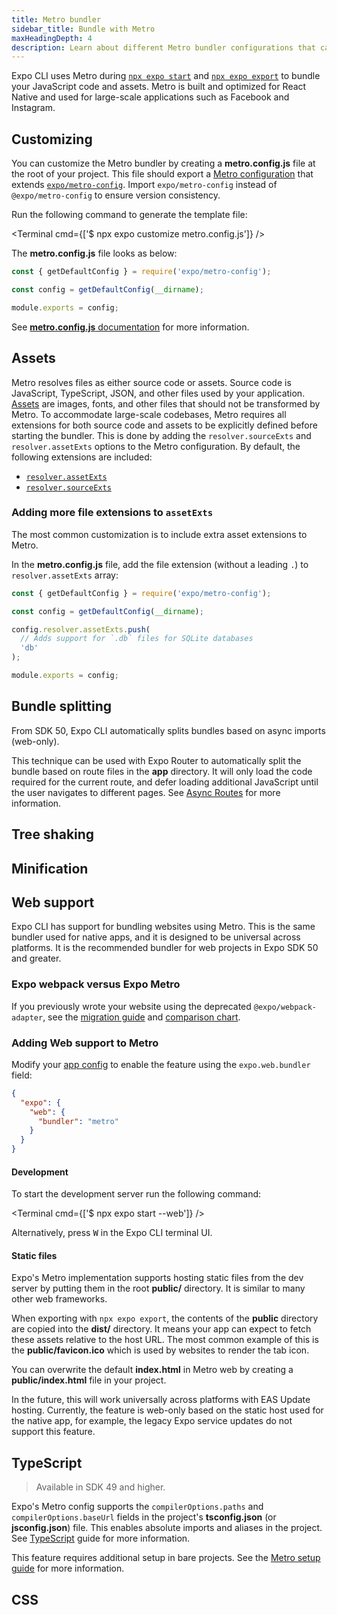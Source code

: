 ```yaml
---
title: Metro bundler
sidebar_title: Bundle with Metro
maxHeadingDepth: 4
description: Learn about different Metro bundler configurations that can be customized.
---
```




Expo CLI uses Metro during [`npx expo start`](/more/expo-cli/#develop) and [`npx expo export`](/more/expo-cli/#exporting) to bundle your JavaScript code and assets. Metro is built and optimized for React Native and used for large-scale applications such as Facebook and Instagram.

## Customizing

You can customize the Metro bundler by creating a **metro.config.js** file at the root of your project. This file should export a [Metro configuration](https://metrobundler.dev/docs/configuration/) that extends [`expo/metro-config`](https://github.com/expo/expo/tree/main/packages/@expo/metro-config). Import `expo/metro-config` instead of `@expo/metro-config` to ensure version consistency.

Run the following command to generate the template file:

<Terminal cmd={['$ npx expo customize metro.config.js']} />

The **metro.config.js** file looks as below:

```js metro.config.js
const { getDefaultConfig } = require('expo/metro-config');

const config = getDefaultConfig(__dirname);

module.exports = config;
```

See [**metro.config.js** documentation](https://metrobundler.dev/docs/configuration/) for more information.

## Assets

Metro resolves files as either source code or assets. Source code is JavaScript, TypeScript, JSON, and other files used by your application. [Assets](/develop/user-interface/assets/) are images, fonts, and other files that should not be transformed by Metro. To accommodate large-scale codebases, Metro requires all extensions for both source code and assets to be explicitly defined before starting the bundler. This is done by adding the `resolver.sourceExts` and `resolver.assetExts` options to the Metro configuration. By default, the following extensions are included:

- [`resolver.assetExts`](https://github.com/facebook/metro/blob/7028b7f51074f9ceef22258a8643d0f90de2388b/packages/metro-config/src/defaults/defaults.js#L15)
- [`resolver.sourceExts`](https://github.com/facebook/metro/blob/7028b7f51074f9ceef22258a8643d0f90de2388b/packages/metro-config/src/defaults/defaults.js#L53)

### Adding more file extensions to `assetExts`

The most common customization is to include extra asset extensions to Metro.

In the **metro.config.js** file, add the file extension (without a leading `.`) to `resolver.assetExts` array:

```js metro.config.js
const { getDefaultConfig } = require('expo/metro-config');

const config = getDefaultConfig(__dirname);

config.resolver.assetExts.push(
  // Adds support for `.db` files for SQLite databases
  'db'
);

module.exports = config;
```

## Bundle splitting

From SDK 50, Expo CLI automatically splits bundles based on async imports (web-only).

This technique can be used with Expo Router to automatically split the bundle based on route files in the **app** directory. It will only load the code required for the current route, and defer loading additional JavaScript until the user navigates to different pages. See [Async Routes](/router/reference/async-routes) for more information.

## Tree shaking

<BoxLink
  title="Tree shaking"
  description="Learn about how Expo CLI optimizes production JavaScript bundles."
  href="/guides/tree-shaking/"
  Icon={BookOpen02Icon}
/>

## Minification

<BoxLink
  title="Minifying JavaScript"
  description="Learn about customizing the JavaScript minification process in Expo CLI with Metro bundler."
  href="/guides/minify/"
  Icon={BookOpen02Icon}
/>

## Web support

Expo CLI has support for bundling websites using Metro. This is the same bundler used for native apps, and it is designed to be universal across platforms. It is the recommended bundler for web projects in Expo SDK 50 and greater.

### Expo webpack versus Expo Metro

If you previously wrote your website using the deprecated `@expo/webpack-adapter`, see the [migration guide](/router/migrate/from-expo-webpack) and [comparison chart](/router/migrate/from-expo-webpack#expo-cli).

### Adding Web support to Metro

Modify your [app config](/workflow/configuration) to enable the feature using the `expo.web.bundler` field:

```json app.json
{
  "expo": {
    "web": {
      "bundler": "metro"
    }
  }
}
```

#### Development

To start the development server run the following command:

<Terminal cmd={['$ npx expo start --web']} />

Alternatively, press <kbd>W</kbd> in the Expo CLI terminal UI.

#### Static files

Expo's Metro implementation supports hosting static files from the dev server by putting them in the root **public/** directory. It is similar to many other web frameworks.

When exporting with `npx expo export`, the contents of the **public** directory are copied into the **dist/** directory. It means your app can expect to fetch these assets relative to the host URL. The most common example of this is the **public/favicon.ico** which is used by websites to render the tab icon.

You can overwrite the default **index.html** in Metro web by creating a **public/index.html** file in your project.

In the future, this will work universally across platforms with EAS Update hosting. Currently, the feature is web-only based on the static host used for the native app, for example, the legacy Expo service updates do not support this feature.

## TypeScript

> Available in SDK 49 and higher.

Expo's Metro config supports the `compilerOptions.paths` and `compilerOptions.baseUrl` fields in the project's **tsconfig.json** (or **jsconfig.json**) file. This enables absolute imports and aliases in the project. See [TypeScript](/guides/typescript) guide for more information.

This feature requires additional setup in bare projects. See the [Metro setup guide](/versions/latest/config/metro#bare-workflow-setup) for more information.

## CSS

<BoxLink
  title="Metro web CSS guide"
  description="Learn how to use CSS in websites that are bundled with Expo CLI and Metro bundler."
  href="/versions/latest/config/metro#css"
  Icon={BookOpen02Icon}
/>
